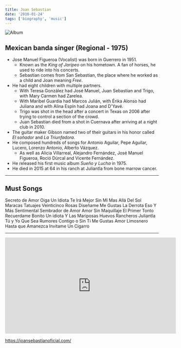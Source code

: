 ```yaml
---
title: Joan Sebastian
date: '2010-01-24'
tags: ['biography', 'music']
---
```


![Album](/static/images/music/JoanSebastianJoanSebastian.jpg)

## Mexican banda singer (Regional - 1975) ##

* Jose Manuel Figueroa (Vocalist) was born in Guerrero in 1951.
	* Known as the *King of Jaripeo* on his hometown. A fan of horses, he used to ride into his concerts.
	* Sebastian comes from San Sebastian, the place where he worked as a child and Joan meaning *Free*.
* He had eight children with multiple partners.
	* With Teresa González had José Manuel, Juan Sebastian and Trigo, with Mary Carmen had Zarelea.
	* With Maribel Guardia had Marcos Julián, with Érika Alonso had Juliana and with Alina Espín had Joana and D'Yavé.
	* Trigo was shot in the head after a concert in Texas on 2006 after trying to control a section of the crowd.
	* Juan Sebastian died from a shot in Cuernava after arriving at a night club in 2010.
* The guitar maker Gibson named two of their guitars in his honor called *El soñador* and *La Triunfadora*.
* He composed hundreds of songs for Antonio Aguilar, Pepe Aguilar, Lucero, Lorenzo Antonio, Alberto Vázquez.
	* As well as Alicia Villarreal, Alejandro Fernández, José Manuel Figueroa, Roció Dúrcal and Vicente Fernández.
* He released his first music album *Sueño y Lucha* in 1975.
* He died in 2015 at 64 in his ranch at Juliantla from bone marrow cancer.

***

## Must Songs ##

Secreto de Amor
Oiga
Un Idiota
Te Irá Mejor Sin Mí
Mas Allá Del Sol
Maracas
Tatuajes
Veinticinco Rosas
Diseñame
Me Gustas
La Derrota
Eso Y Más
Sentimental
Sembrador de Amor
Amor Sin Maquillaje
El Primer Tonto
Recuerdame Bonito
Un idiota
Y Las Mariposas
Huevos Rancheros
Juliantla
Tú y Yo
Que Sea
Rumores
Contigo o Sin Ti
Me Gustas
Amor Limosnero
Hasta que Amanezca
Invitame Un Cigarro


***

<div className="ytvideo"> <iframe width="560" height="315" src="https://www.youtube-nocookie.com/embed/T3WJE1mgZs4" frameBorder="0"  allowFullScreen=""></iframe></div>

https://joansebastianoficial.com/










